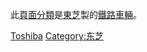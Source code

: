 此[[Wikipedia:頁面分類|頁面分類]]是[[東芝|東芝]]製的[[鐵路車輛|鐵路車輛]]。

[[Category:鐵路車輛_(按製造商)|Toshiba]]
[[Category:东芝|Category:东芝]]